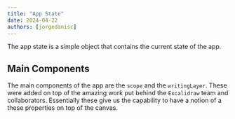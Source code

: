 ```yaml
---
title: "App State"
date: 2024-04-22
authors: [jorgedanisc]
---
```


The app state is a simple object that contains the current state of the app.

## Main Components

The main components of the app are the `scope` and the `writingLayer`. These were added on top of the amazing work put behind the `Excalidraw` team and collaborators.
Essentially these give us the capability to have a notion of a these properties on top of the canvas.
